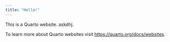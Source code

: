 ```yaml
---
title: "Hello!"
---
```


This is a Quarto website. askdhj.

To learn more about Quarto websites visit <https://quarto.org/docs/websites>.
